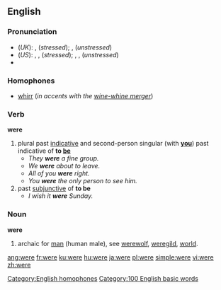 {{wikipedia}}
==English==

{{rank|she|they|my|35|were|are|their|one}}

===Pronunciation===
*(''UK''): {{IPA|/wɜː/}}, {{SAMPA|/w3:/}} (''stressed''); {{IPA|/wə/}}, {{SAMPA|/w@/}} (''unstressed'')
*(''US''): {{AHD|wûr}}, {{IPA|/wɝ/}}, {{SAMPA|/w3`/}} (''stressed''); {{AHD|wər}}, {{IPA|/wɚ/}}, {{SAMPA|/w@`/}} (''unstressed'')
*{{audio|en-us-were.ogg|Audio (US)}}
{{rhymes|ɜː(r)}}

===Homophones===
*[[whirr]] (''in accents with the [[wine-whine merger]]'')
[[Category:English homophones]]

===Verb===
'''were''' 
# plural past [[Indicative_mood|indicative]] and second-person singular (with '''[[you]]''') past indicative of '''to [[be]]'''
#*''They '''were''' a fine group.''
#*''We '''were''' about to leave.''
#*''All of you '''were''' right.''
#*''You '''were''' the only person to see him.''
# past [[w:Subjunctive_mood|subjunctive]] of '''to be'''
#*''I wish it '''were''' Sunday.''

<!--Do not include translations of verb forms other than infinitives; these all belong on the pages for the respective translations of "to be"
====Translations====
{{top}}
*Czech: [[byli]]
*Dutch: [[was]], [[zou zijn]], [[ware]]
*[[Esperanto]]: [[estis]] (1), [[estus]] (2)
*Finnish: [[oli]]
* German: [[warst]] / [[waren]] / [[wart]] (1), [[wäre]] / [[wärst]] / [[wären]] / [[wärt]] (2)
*Hungarian: [[volt#Hungarian|voltak]] (''they were'') (1)
*Indonesian: [[sedang]]
{{mid}}
*Italian: [[eri]], [[eravamo]], [[eravate]], [[erano]]
*[[Novial]]: [[did es]] (1), [[esed]] (1), [[vud es]] (2)
*Polish: [[byli]]
*Swedish: [[var]] (1)
*Danish: [[var]]
*Latvian: bijām (1st pers.), bijāt (2nd pers.), būs (3rd pers.)
*Russian: были (byli)
{{bottom}}
-->

===Noun===
'''were''' 
# archaic for [[man]] (human male), see [[werewolf]], [[weregild]], [[world]].

[[Category:100 English basic words]]

[[ang:were]]
[[fr:were]]
[[ku:were]]
[[hu:were]]
[[ja:were]]
[[pl:were]]
[[simple:were]]
[[vi:were]]
[[zh:were]]